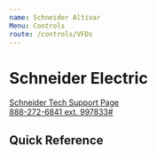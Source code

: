 ```yaml
---
name: Schneider Altivar
Menu: Controls
route: /controls/VFDs
---
```


# Schneider Electric

[Schneider Tech Support Page](https://www.schneider-electric.us/en/work/support/customer-care/contact-directory/technical-support-directory.jsp?brandId=5784a6661634cecf03e7eb7b)  
[888-272-6841 ext. 997833#](tel:1-800-580-1212,997833#)

## Quick Reference
